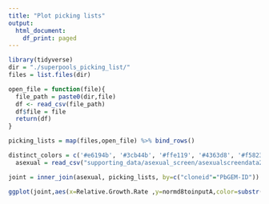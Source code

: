 ```yaml
---
title: "Plot picking lists"
output:
  html_document:
    df_print: paged
---
```


```r
library(tidyverse)
dir = "./superpools_picking_list/"
files = list.files(dir)

open_file = function(file){
  file_path = paste0(dir,file)
  df <- read_csv(file_path)
  df$file = file
  return(df)
}

picking_lists = map(files,open_file) %>% bind_rows()
```
```r

distinct_colors = c('#e6194b', '#3cb44b', '#ffe119', '#4363d8', '#f58231', '#911eb4', '#46f0f0', '#f032e6', '#bcf60c', '#fabebe', '#008080', '#e6beff', '#9a6324', '#fffac8', '#800000', '#aaffc3', '#808000', '#ffd8b1', '#000075', '#808080', '#ffffff', '#000000')
  asexual = read_csv("supporting_data/asexual_screen/asexualscreendata2.csv") %>% filter(phenotype %in% c("Dispensable","Slow"))

joint = inner_join(asexual, picking_lists, by=c("cloneid"="PbGEM-ID"))

ggplot(joint,aes(x=Relative.Growth.Rate ,y=normd8toinputA,color=substr(file,1,11)))+geom_point()+facet_wrap(~phenotype,scales="free_x")+scale_y_log10()+scale_color_manual(values=distinct_colors)+theme_bw()+labs(x="Relative Growth Rate", y="Normalised abundance on day 8 of asexual screen", color="Pool")


```


